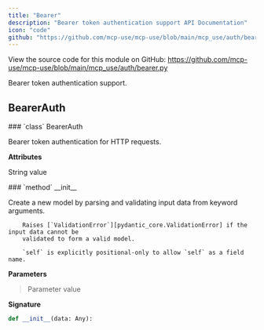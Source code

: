 ```yaml
---
title: "Bearer"
description: "Bearer token authentication support API Documentation"
icon: "code"
github: "https://github.com/mcp-use/mcp-use/blob/main/mcp_use/auth/bearer.py"
---
```


<Callout type="info" title="Source Code">
View the source code for this module on GitHub: <a href='https://github.com/mcp-use/mcp-use/blob/main/mcp_use/auth/bearer.py' target='_blank' rel='noopener noreferrer'>https://github.com/mcp-use/mcp-use/blob/main/mcp_use/auth/bearer.py</a>
</Callout>

Bearer token authentication support.

## BearerAuth

<Card type="info" img="http://localhost:3000/gradient-generator/api/random?width=800&height=50">
### `class` BearerAuth

Bearer token authentication for HTTP requests.

**Attributes**
>
<ParamField body="token" type="pydantic.types.SecretStr" required="True" >   String value </ParamField>

<Card type="info" img="http://localhost:3000/gradient-generator/api/random?width=800&height=50">
### `method` __init__

Create a new model by parsing and validating input data from keyword arguments.

        Raises [`ValidationError`][pydantic_core.ValidationError] if the input data cannot be
        validated to form a valid model.

        `self` is explicitly positional-only to allow `self` as a field name.

**Parameters**
><ParamField body="data" type="Any" required="True" >   Parameter value </ParamField>

**Signature**
```python wrap
def __init__(data: Any):
```

</Card>

</Card>
